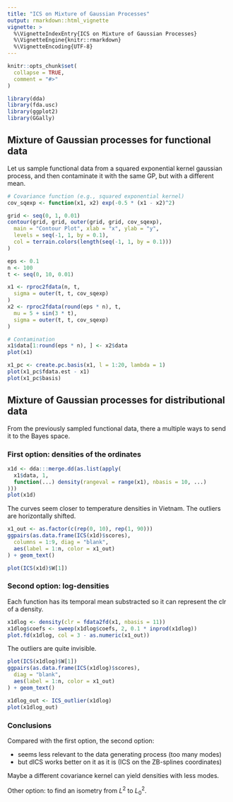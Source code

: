 ```yaml
---
title: "ICS on Mixture of Gaussian Processes"
output: rmarkdown::html_vignette
vignette: >
  %\VignetteIndexEntry{ICS on Mixture of Gaussian Processes}
  %\VignetteEngine{knitr::rmarkdown}
  %\VignetteEncoding{UTF-8}
---
```


```r
knitr::opts_chunk$set(
  collapse = TRUE,
  comment = "#>"
)
```

```r
library(dda)
library(fda.usc)
library(ggplot2)
library(GGally)
```

## Mixture of Gaussian processes for functional data

Let us sample functional data from a squared exponential kernel gaussian process,
and then contaminate it with the same GP, but with a different mean.

```r
# Covariance function (e.g., squared exponential kernel)
cov_sqexp <- function(x1, x2) exp(-0.5 * (x1 - x2)^2)

grid <- seq(0, 1, 0.01)
contour(grid, grid, outer(grid, grid, cov_sqexp),
  main = "Contour Plot", xlab = "x", ylab = "y",
  levels = seq(-1, 1, by = 0.1),
  col = terrain.colors(length(seq(-1, 1, by = 0.1)))
)

eps <- 0.1
n <- 100
t <- seq(0, 10, 0.01)

x1 <- rproc2fdata(n, t,
  sigma = outer(t, t, cov_sqexp)
)
x2 <- rproc2fdata(round(eps * n), t,
  mu = 5 + sin(3 * t),
  sigma = outer(t, t, cov_sqexp)
)

# Contamination
x1$data[1:round(eps * n), ] <- x2$data
plot(x1)
```

```r
x1_pc <- create.pc.basis(x1, l = 1:20, lambda = 1)
plot(x1_pc$fdata.est - x1)
plot(x1_pc$basis)
```

## Mixture of Gaussian processes for distributional data

From the previously sampled functional data, there a multiple ways
to send it to the Bayes space.

### First option: densities of the ordinates

```r
x1d <- dda:::merge.dd(as.list(apply(
  x1$data, 1,
  function(...) density(rangeval = range(x1), nbasis = 10, ...)
)))
plot(x1d)
```

The curves seem closer to temperature densities in Vietnam.
The outliers are horizontally shifted.

```r
x1_out <- as.factor(c(rep(0, 10), rep(1, 90)))
ggpairs(as.data.frame(ICS(x1d)$scores),
  columns = 1:9, diag = "blank",
  aes(label = 1:n, color = x1_out)
) + geom_text()

plot(ICS(x1d)$W[1])
```

### Second option: log-densities

Each function has its temporal mean substracted so it
can represent the clr of a density.

```r
x1dlog <- density(clr = fdata2fd(x1, nbasis = 11))
x1dlog$coefs <- sweep(x1dlog$coefs, 2, 0.1 * inprod(x1dlog))
plot.fd(x1dlog, col = 3 - as.numeric(x1_out))
```

The outliers are quite invisible.

```r
plot(ICS(x1dlog)$W[1])
ggpairs(as.data.frame(ICS(x1dlog)$scores),
  diag = "blank",
  aes(label = 1:n, color = x1_out)
) + geom_text()

x1dlog_out <- ICS_outlier(x1dlog)
plot(x1dlog_out)
```

### Conclusions

Compared with the first option, the second option:

- seems less relevant to the data generating process (too many modes)
- but dICS works better on it as it is (ICS on the ZB-splines coordinates)

Maybe a different covariance kernel can yield densities with less modes.

Other option: to find an isometry from $L^2$ to $L^2_0$.
